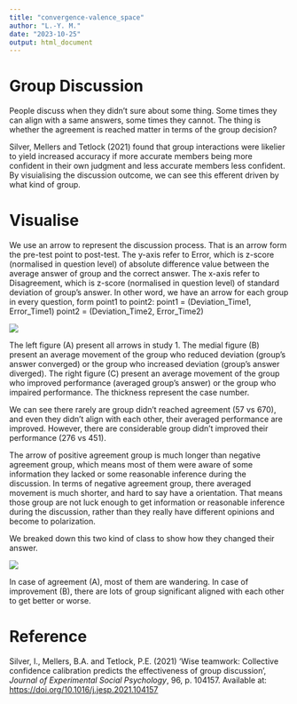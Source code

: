 ```yaml
---
title: "convergence-valence_space"
author: "L.-Y. M."
date: "2023-10-25"
output: html_document
---
```


# Group Discussion

People discuss when they didn't sure about some thing. Some times they can align with a same answers, some times they cannot. The thing is whether the agreement is reached matter in terms of the group decision?

Silver, Mellers and Tetlock (2021) found that group interactions were likelier to yield increased accuracy if more accurate members being more confident in their own judgment and less accurate members less confident. By visuialising the discussion outcome, we can see this efferent driven by what kind of group.

# Visualise

We use an arrow to represent the discussion process. That is an arrow form the pre-test point to post-test. The y-axis refer to Error, which is z-score (normalised in question level) of absolute difference value between the average answer of group and the correct answer. The x-axis refer to Disagreement, which is z-score (normalised in question level) of standard deviation of group's answer. In other word, we have an arrow for each group in every question, form point1 to point2: point1 = (Deviation_Time1, Error_Time1) point2 = (Deviation_Time2, Error_Time2)

![](figure_25Oct.jpg)

The left figure (A) present all arrows in study 1. The medial figure (B) present an average movement of the group who reduced deviation (group's answer converged) or the group who increased deviation (group's answer diverged). The right figure (C) present an average movement of the group who improved performance (averaged group's answer) or the group who impaired performance. The thickness represent the case number.

We can see there rarely are group didn't reached agreement (57 vs 670), and even they didn't align with each other, their averaged performance are improved. However, there are considerable group didn't improved their performance (276 vs 451).

The arrow of positive agreement group is much longer than negative agreement group, which means most of them were aware of some information they lacked or some reasonable inference during the discussion. In terms of negative agreement group, there averaged movement is much shorter, and hard to say have a orientation. That means those group are not luck enough to get information or reasonable inference during the discussion, rather than they really have different opinions and become to polarization.

We breaked down this two kind of class to show how they changed their answer.

![](figure2_25Oct.jpg)

In case of agreement (A), most of them are wandering. In case of improvement (B), there are lots of group significant aligned with each other to get better or worse.

# Reference

Silver, I., Mellers, B.A. and Tetlock, P.E. (2021) 'Wise teamwork: Collective confidence calibration predicts the effectiveness of group discussion', *Journal of Experimental Social Psychology*, 96, p. 104157. Available at: <https://doi.org/10.1016/j.jesp.2021.104157>
